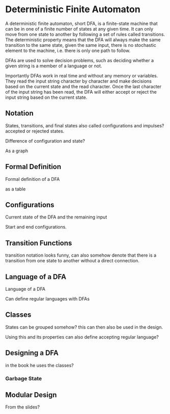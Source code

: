 # Deterministic Finite Automaton

A deterministic finite automaton, short DFA, is a finite-state machine that can be in one of a finite number of states at any given time. It can only move from one state to another by following a set of rules called transitions. 
The deterministic property means that the DFA will always make the same transition to the same state, given the same input, there is no stochastic element to the machine, i.e. there is only one path to follow.

DFAs are used to solve decision problems, such as deciding whether a given string is a member of a language or not.

Importantly DFAs work in real time and without any memory or variables. They read the input string character by character and make decisions based on the current state and the read character.
Once the last character of the input string has been read, the DFA will either accept or reject the input string based on the current state.

## Notation

States, transitions, and final states also called configurations and impulses? accepted or rejected states.

Difference of configuration and state?

As a graph 


## Formal Definition

Formal definition of a DFA

as a table

## Configurations

Current state of the DFA and the remaining input

Start and end configurations.

## Transition Functions

transition notation looks funny, can also somehow denote that there is a transition from one state to another without 
a direct connection.

## Language of a DFA

Language of a DFA

Can define regular languages with DFAs

## Classes

States can be grouped somehow? this can then also be used in the design.

Using this and its properties can also define accepting regular language?

## Designing a DFA

in the book he uses the classes?

### Garbage State

## Modular Design

From the slides?

